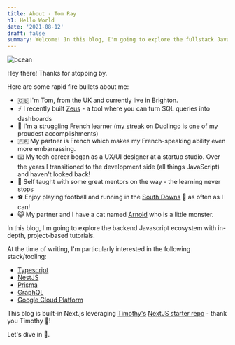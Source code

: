 ```yaml
---
title: About - Tom Ray
h1: Hello World
date: '2021-08-12'
draft: false
summary: Welcome! In this blog, I'm going to explore the fullstack Javascript ecosystem - learning different tools and technologies by making projects.
---
```


![ocean](/static/images/ocean.jpeg)

Hey there! Thanks for stopping by.

Here are some rapid fire bullets about me:

- 🇬🇧 I'm Tom, from the UK and currently live in Brighton. 
- ⚡️ I recently built [Zeus](https://zeusdash.com) - a tool where you can turn SQL queries into dashboards
- 🤪 I'm a struggling French learner ([my streak](https://www.duolingo.com/profile/tomwray13) on Duolingo is one of my proudest accomplishments)
- 🇫🇷 My partner is French which makes my French-speaking ability even more embarrassing.
- ⌨️ My tech career began as a UX/UI designer at a startup studio. Over the years I transitioned to the development side (all things JavaScript) and haven't looked back! 
- 🧠 Self taught with some great mentors on the way - the learning never stops
- ⚽️ Enjoy playing football and running in the [South Downs](https://cmscdn.boutique-retreats.co.uk/Sussex/South%20Downs%20National%20Park/Scenery-2.jpg) 🌅 as often as I can! 
- 😺 My partner and I have a cat named [Arnold](https://twitter.com/scalablecss/status/1261656062073200641?s=20) who is a little monster.

In this blog, I'm going to explore the backend Javascript ecosystem with in-depth, project-based tutorials.

At the time of writing, I'm particularly interested in the following stack/tooling:

- [Typescript](https://www.typescriptlang.org/)
- [NestJS](https://www.prisma.io/)
- [Prisma](https://www.prisma.io/)
- [GraphQL](https://graphql.org/)
- [Google Cloud Platform](https://cloud.google.com/)

This blog is built-in Next.js leveraging [Timothy's](https://twitter.com/timlrxxn) [NextJS starter repo](https://github.com/timlrx/tailwind-nextjs-starter-blog) - thank you Timothy 🤟!

Let's dive in 🤿.